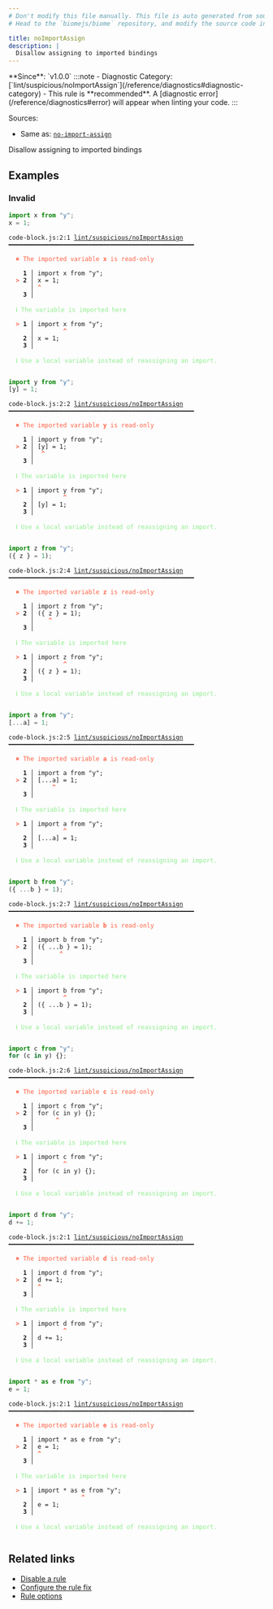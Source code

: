```yaml
---
# Don't modify this file manually. This file is auto generated from source, and you will lose your changes next time the website is built.
# Head to the `biomejs/biome` repository, and modify the source code in there.

title: noImportAssign
description: |
  Disallow assigning to imported bindings
---
```


<Tabs>
<TabItem label="JavaScript (and super languages)" icon="seti:javascript">
**Since**: `v1.0.0`
:::note
- Diagnostic Category: [`lint/suspicious/noImportAssign`](/reference/diagnostics#diagnostic-category)
- This rule is **recommended**. A [diagnostic error](/reference/diagnostics#error) will appear when linting your code.
:::

Sources: 
- Same as: <a href="https://eslint.org/docs/latest/rules/no-import-assign" target="_blank"><code>no-import-assign</code></a>

Disallow assigning to imported bindings

## Examples

### Invalid

```js
import x from "y";
x = 1;
```

<pre class="language-text"><code class="language-text">code-block.js:2:1 <a href="https://biomejs.dev/linter/rules/no-import-assign">lint/suspicious/noImportAssign</a> ━━━━━━━━━━━━━━━━━━━━━━━━━━━━━━━━━━━━━━━━━━━━━━━━━━━<br /><br />  <strong><span style="color: Tomato;">✖</span></strong> <span style="color: Tomato;">The imported variable </span><span style="color: Tomato;"><strong>x</strong></span><span style="color: Tomato;"> is read-only</span><br />  <br />    <strong>1 │ </strong>import x from &quot;y&quot;;<br />  <strong><span style="color: Tomato;">&gt;</span></strong> <strong>2 │ </strong>x = 1;<br />   <strong>   │ </strong><strong><span style="color: Tomato;">^</span></strong><br />    <strong>3 │ </strong><br />  <br />  <strong><span style="color: lightgreen;">ℹ</span></strong> <span style="color: lightgreen;">The variable is imported here</span><br />  <br />  <strong><span style="color: Tomato;">&gt;</span></strong> <strong>1 │ </strong>import x from &quot;y&quot;;<br />   <strong>   │ </strong>       <strong><span style="color: Tomato;">^</span></strong><br />    <strong>2 │ </strong>x = 1;<br />    <strong>3 │ </strong><br />  <br />  <strong><span style="color: lightgreen;">ℹ</span></strong> <span style="color: lightgreen;">Use a local variable instead of reassigning an import.</span><br />  <br /></code></pre>

```js
import y from "y";
[y] = 1;
```

<pre class="language-text"><code class="language-text">code-block.js:2:2 <a href="https://biomejs.dev/linter/rules/no-import-assign">lint/suspicious/noImportAssign</a> ━━━━━━━━━━━━━━━━━━━━━━━━━━━━━━━━━━━━━━━━━━━━━━━━━━━<br /><br />  <strong><span style="color: Tomato;">✖</span></strong> <span style="color: Tomato;">The imported variable </span><span style="color: Tomato;"><strong>y</strong></span><span style="color: Tomato;"> is read-only</span><br />  <br />    <strong>1 │ </strong>import y from &quot;y&quot;;<br />  <strong><span style="color: Tomato;">&gt;</span></strong> <strong>2 │ </strong>[y] = 1;<br />   <strong>   │ </strong> <strong><span style="color: Tomato;">^</span></strong><br />    <strong>3 │ </strong><br />  <br />  <strong><span style="color: lightgreen;">ℹ</span></strong> <span style="color: lightgreen;">The variable is imported here</span><br />  <br />  <strong><span style="color: Tomato;">&gt;</span></strong> <strong>1 │ </strong>import y from &quot;y&quot;;<br />   <strong>   │ </strong>       <strong><span style="color: Tomato;">^</span></strong><br />    <strong>2 │ </strong>[y] = 1;<br />    <strong>3 │ </strong><br />  <br />  <strong><span style="color: lightgreen;">ℹ</span></strong> <span style="color: lightgreen;">Use a local variable instead of reassigning an import.</span><br />  <br /></code></pre>

```js
import z from "y";
({ z } = 1);
```

<pre class="language-text"><code class="language-text">code-block.js:2:4 <a href="https://biomejs.dev/linter/rules/no-import-assign">lint/suspicious/noImportAssign</a> ━━━━━━━━━━━━━━━━━━━━━━━━━━━━━━━━━━━━━━━━━━━━━━━━━━━<br /><br />  <strong><span style="color: Tomato;">✖</span></strong> <span style="color: Tomato;">The imported variable </span><span style="color: Tomato;"><strong>z</strong></span><span style="color: Tomato;"> is read-only</span><br />  <br />    <strong>1 │ </strong>import z from &quot;y&quot;;<br />  <strong><span style="color: Tomato;">&gt;</span></strong> <strong>2 │ </strong>(&#123; z &#125; = 1);<br />   <strong>   │ </strong>   <strong><span style="color: Tomato;">^</span></strong><br />    <strong>3 │ </strong><br />  <br />  <strong><span style="color: lightgreen;">ℹ</span></strong> <span style="color: lightgreen;">The variable is imported here</span><br />  <br />  <strong><span style="color: Tomato;">&gt;</span></strong> <strong>1 │ </strong>import z from &quot;y&quot;;<br />   <strong>   │ </strong>       <strong><span style="color: Tomato;">^</span></strong><br />    <strong>2 │ </strong>(&#123; z &#125; = 1);<br />    <strong>3 │ </strong><br />  <br />  <strong><span style="color: lightgreen;">ℹ</span></strong> <span style="color: lightgreen;">Use a local variable instead of reassigning an import.</span><br />  <br /></code></pre>

```js
import a from "y";
[...a] = 1;
```

<pre class="language-text"><code class="language-text">code-block.js:2:5 <a href="https://biomejs.dev/linter/rules/no-import-assign">lint/suspicious/noImportAssign</a> ━━━━━━━━━━━━━━━━━━━━━━━━━━━━━━━━━━━━━━━━━━━━━━━━━━━<br /><br />  <strong><span style="color: Tomato;">✖</span></strong> <span style="color: Tomato;">The imported variable </span><span style="color: Tomato;"><strong>a</strong></span><span style="color: Tomato;"> is read-only</span><br />  <br />    <strong>1 │ </strong>import a from &quot;y&quot;;<br />  <strong><span style="color: Tomato;">&gt;</span></strong> <strong>2 │ </strong>[...a] = 1;<br />   <strong>   │ </strong>    <strong><span style="color: Tomato;">^</span></strong><br />    <strong>3 │ </strong><br />  <br />  <strong><span style="color: lightgreen;">ℹ</span></strong> <span style="color: lightgreen;">The variable is imported here</span><br />  <br />  <strong><span style="color: Tomato;">&gt;</span></strong> <strong>1 │ </strong>import a from &quot;y&quot;;<br />   <strong>   │ </strong>       <strong><span style="color: Tomato;">^</span></strong><br />    <strong>2 │ </strong>[...a] = 1;<br />    <strong>3 │ </strong><br />  <br />  <strong><span style="color: lightgreen;">ℹ</span></strong> <span style="color: lightgreen;">Use a local variable instead of reassigning an import.</span><br />  <br /></code></pre>

```js
import b from "y";
({ ...b } = 1);
```

<pre class="language-text"><code class="language-text">code-block.js:2:7 <a href="https://biomejs.dev/linter/rules/no-import-assign">lint/suspicious/noImportAssign</a> ━━━━━━━━━━━━━━━━━━━━━━━━━━━━━━━━━━━━━━━━━━━━━━━━━━━<br /><br />  <strong><span style="color: Tomato;">✖</span></strong> <span style="color: Tomato;">The imported variable </span><span style="color: Tomato;"><strong>b</strong></span><span style="color: Tomato;"> is read-only</span><br />  <br />    <strong>1 │ </strong>import b from &quot;y&quot;;<br />  <strong><span style="color: Tomato;">&gt;</span></strong> <strong>2 │ </strong>(&#123; ...b &#125; = 1);<br />   <strong>   │ </strong>      <strong><span style="color: Tomato;">^</span></strong><br />    <strong>3 │ </strong><br />  <br />  <strong><span style="color: lightgreen;">ℹ</span></strong> <span style="color: lightgreen;">The variable is imported here</span><br />  <br />  <strong><span style="color: Tomato;">&gt;</span></strong> <strong>1 │ </strong>import b from &quot;y&quot;;<br />   <strong>   │ </strong>       <strong><span style="color: Tomato;">^</span></strong><br />    <strong>2 │ </strong>(&#123; ...b &#125; = 1);<br />    <strong>3 │ </strong><br />  <br />  <strong><span style="color: lightgreen;">ℹ</span></strong> <span style="color: lightgreen;">Use a local variable instead of reassigning an import.</span><br />  <br /></code></pre>

```js
import c from "y";
for (c in y) {};
```

<pre class="language-text"><code class="language-text">code-block.js:2:6 <a href="https://biomejs.dev/linter/rules/no-import-assign">lint/suspicious/noImportAssign</a> ━━━━━━━━━━━━━━━━━━━━━━━━━━━━━━━━━━━━━━━━━━━━━━━━━━━<br /><br />  <strong><span style="color: Tomato;">✖</span></strong> <span style="color: Tomato;">The imported variable </span><span style="color: Tomato;"><strong>c</strong></span><span style="color: Tomato;"> is read-only</span><br />  <br />    <strong>1 │ </strong>import c from &quot;y&quot;;<br />  <strong><span style="color: Tomato;">&gt;</span></strong> <strong>2 │ </strong>for (c in y) &#123;&#125;;<br />   <strong>   │ </strong>     <strong><span style="color: Tomato;">^</span></strong><br />    <strong>3 │ </strong><br />  <br />  <strong><span style="color: lightgreen;">ℹ</span></strong> <span style="color: lightgreen;">The variable is imported here</span><br />  <br />  <strong><span style="color: Tomato;">&gt;</span></strong> <strong>1 │ </strong>import c from &quot;y&quot;;<br />   <strong>   │ </strong>       <strong><span style="color: Tomato;">^</span></strong><br />    <strong>2 │ </strong>for (c in y) &#123;&#125;;<br />    <strong>3 │ </strong><br />  <br />  <strong><span style="color: lightgreen;">ℹ</span></strong> <span style="color: lightgreen;">Use a local variable instead of reassigning an import.</span><br />  <br /></code></pre>

```js
import d from "y";
d += 1;
```

<pre class="language-text"><code class="language-text">code-block.js:2:1 <a href="https://biomejs.dev/linter/rules/no-import-assign">lint/suspicious/noImportAssign</a> ━━━━━━━━━━━━━━━━━━━━━━━━━━━━━━━━━━━━━━━━━━━━━━━━━━━<br /><br />  <strong><span style="color: Tomato;">✖</span></strong> <span style="color: Tomato;">The imported variable </span><span style="color: Tomato;"><strong>d</strong></span><span style="color: Tomato;"> is read-only</span><br />  <br />    <strong>1 │ </strong>import d from &quot;y&quot;;<br />  <strong><span style="color: Tomato;">&gt;</span></strong> <strong>2 │ </strong>d += 1;<br />   <strong>   │ </strong><strong><span style="color: Tomato;">^</span></strong><br />    <strong>3 │ </strong><br />  <br />  <strong><span style="color: lightgreen;">ℹ</span></strong> <span style="color: lightgreen;">The variable is imported here</span><br />  <br />  <strong><span style="color: Tomato;">&gt;</span></strong> <strong>1 │ </strong>import d from &quot;y&quot;;<br />   <strong>   │ </strong>       <strong><span style="color: Tomato;">^</span></strong><br />    <strong>2 │ </strong>d += 1;<br />    <strong>3 │ </strong><br />  <br />  <strong><span style="color: lightgreen;">ℹ</span></strong> <span style="color: lightgreen;">Use a local variable instead of reassigning an import.</span><br />  <br /></code></pre>

```js
import * as e from "y";
e = 1;
```

<pre class="language-text"><code class="language-text">code-block.js:2:1 <a href="https://biomejs.dev/linter/rules/no-import-assign">lint/suspicious/noImportAssign</a> ━━━━━━━━━━━━━━━━━━━━━━━━━━━━━━━━━━━━━━━━━━━━━━━━━━━<br /><br />  <strong><span style="color: Tomato;">✖</span></strong> <span style="color: Tomato;">The imported variable </span><span style="color: Tomato;"><strong>e</strong></span><span style="color: Tomato;"> is read-only</span><br />  <br />    <strong>1 │ </strong>import &#42; as e from &quot;y&quot;;<br />  <strong><span style="color: Tomato;">&gt;</span></strong> <strong>2 │ </strong>e = 1;<br />   <strong>   │ </strong><strong><span style="color: Tomato;">^</span></strong><br />    <strong>3 │ </strong><br />  <br />  <strong><span style="color: lightgreen;">ℹ</span></strong> <span style="color: lightgreen;">The variable is imported here</span><br />  <br />  <strong><span style="color: Tomato;">&gt;</span></strong> <strong>1 │ </strong>import &#42; as e from &quot;y&quot;;<br />   <strong>   │ </strong>            <strong><span style="color: Tomato;">^</span></strong><br />    <strong>2 │ </strong>e = 1;<br />    <strong>3 │ </strong><br />  <br />  <strong><span style="color: lightgreen;">ℹ</span></strong> <span style="color: lightgreen;">Use a local variable instead of reassigning an import.</span><br />  <br /></code></pre>

## Related links

- [Disable a rule](/linter/#disable-a-lint-rule)
- [Configure the rule fix](/linter#configure-the-rule-fix)
- [Rule options](/linter/#rule-options)

</TabItem>
</Tabs>

